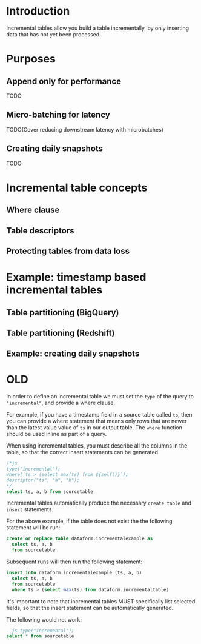 

# Introduction

Incremental tables allow you build a table incrementally, by only inserting data that has not yet been processed.

# Purposes

## Append only for performance

TODO

## Micro-batching for latency

TODO(Cover reducing downstream latency with microbatches)

## Creating daily snapshots

TODO

# Incremental table concepts

## Where clause

## Table descriptors

## Protecting tables from data loss

# Example: timestamp based incremental tables

## Table partitioning (BigQuery)

## Table partitioning (Redshift)

## Example: creating daily snapshots

# OLD

In order to define an incremental table we must set the `type` of the query to `"incremental"`, and provide a where clause.

For example, if you have a timestamp field in a source table called `ts`, then you can provide a where statement that means only rows that are newer than the latest value value of `ts` in our output table. The `where` function should be used inline as part of a query.

<p>
<div class="bp3-callout bp3-icon-info-sign bp3-intent-warning" markdown="1">
When using incremental tables, you must describe all the columns in the table, so that the correct insert statements can be generated.
</div>
</p>

```sql
/*js
type("incremental");
where(`ts > (select max(ts) from ${self()}`);
descriptor("ts", "a", "b");
*/
select ts, a, b from sourcetable
```

Incremental tables automatically produce the necessary `create table` and `insert` statements.

For the above example, if the table does not exist the the following statement will be run:

```sql
create or replace table dataform.incrementalexample as
  select ts, a, b
  from sourcetable
```

Subsequent runs will then run the following statement:

```sql
insert into dataform.incrementalexample (ts, a, b)
  select ts, a, b
  from sourcetable
  where ts > (select max(ts) from dataform.incrementaltable)
```

It's important to note that incremental tables MUST specifically list selected fields, so that the insert statement can be automatically generated.

The following would not work:
```sql
--js type("incremental");
select * from sourcetable
```
